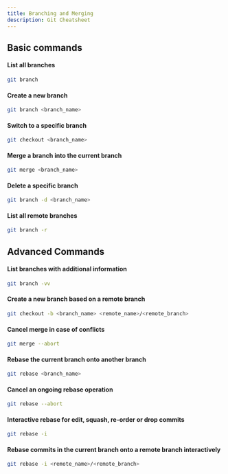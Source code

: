 ```yaml
---
title: Branching and Merging
description: Git Cheatsheet
---
```



<RollButton />

## Basic commands

#### List all branches

```bash
git branch
```

#### Create a new branch

```bash
git branch <branch_name>
```

#### Switch to a specific branch

```bash
git checkout <branch_name>
```

#### Merge a branch into the current branch

```bash
git merge <branch_name>
```

#### Delete a specific branch

```bash
git branch -d <branch_name>
```

#### List all remote branches

```bash
git branch -r
```

## Advanced Commands

#### List branches with additional information

```bash
git branch -vv
```

#### Create a new branch based on a remote branch

```bash
git checkout -b <branch_name> <remote_name>/<remote_branch>
```

#### Cancel merge in case of conflicts

```bash
git merge --abort
```

#### Rebase the current branch onto another branch

```bash
git rebase <branch_name>
```

#### Cancel an ongoing rebase operation

```bash
git rebase --abort
```

#### Interactive rebase for edit, squash, re-order or drop commits

```bash
git rebase -i
```

#### Rebase commits in the current branch onto a remote branch interactively

```bash
git rebase -i <remote_name>/<remote_branch>
```
